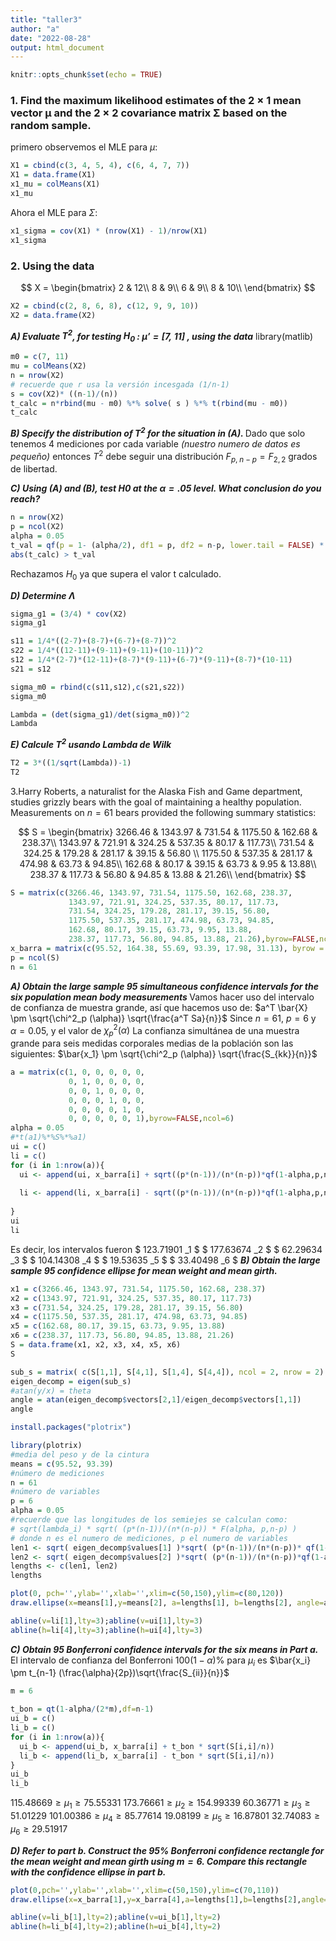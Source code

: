```yaml
---
title: "taller3"
author: "a"
date: "2022-08-28"
output: html_document
---
```



```r
knitr::opts_chunk$set(echo = TRUE)
```
### 1. Find the maximum likelihood estimates of the 2 × 1 mean vector µ and the 2 × 2 covariance matrix Σ based on the random sample.

primero observemos el MLE para $\mu$:


```r
X1 = cbind(c(3, 4, 5, 4), c(6, 4, 7, 7))
X1 = data.frame(X1)
x1_mu = colMeans(X1)
x1_mu
```

Ahora el MLE para $\Sigma$:

```r
x1_sigma = cov(X1) * (nrow(X1) - 1)/nrow(X1)
x1_sigma
```


### 2. Using the data

$$
X = \begin{bmatrix}
2 & 12\\
8 & 9\\
6 & 9\\
8 & 10\\
\end{bmatrix}
$$

```r
X2 = cbind(c(2, 8, 6, 8), c(12, 9, 9, 10))
X2 = data.frame(X2)
```

***A) Evaluate $T^{2}$, for testing $H_0$ : $\mu′ = [7, \; 11]$ , using the data***
library(matlib)

```r
m0 = c(7, 11)
mu = colMeans(X2)
n = nrow(X2)
# recuerde que r usa la versión incesgada (1/n-1)
s = cov(X2)* ((n-1)/(n)) 
t_calc = n*rbind(mu - m0) %*% solve( s ) %*% t(rbind(mu - m0))
t_calc
```


***B) Specify the distribution of $T^{2}$ for the situation in (A). ***
Dado que solo tenemos 4 mediciones por cada variable *(nuestro numero de datos es pequeño)* entonces $T^{2}$ debe seguir una distribución $F_{p, \; n - p} = F_{2, 2}$ grados de libertad.

***C) Using (A) and (B), test H0 at the $\alpha = .05$ level. What conclusion do you reach? ***
```r
n = nrow(X2)
p = ncol(X2)
alpha = 0.05
t_val = qf(p = 1- (alpha/2), df1 = p, df2 = n-p, lower.tail = FALSE) * ((n-1)*p)/(n-p)
abs(t_calc) > t_val
```
Rechazamos $H_{0}$ ya que supera el valor t calculado.

***D) Determine $\Lambda$ ***
```r
sigma_g1 = (3/4) * cov(X2)
sigma_g1

s11 = 1/4*((2-7)+(8-7)+(6-7)+(8-7))^2
s22 = 1/4*((12-11)+(9-11)+(9-11)+(10-11))^2
s12 = 1/4*(2-7)*(12-11)+(8-7)*(9-11)+(6-7)*(9-11)+(8-7)*(10-11)
s21 = s12

sigma_m0 = rbind(c(s11,s12),c(s21,s22))
sigma_m0

Lambda = (det(sigma_g1)/det(sigma_m0))^2
Lambda
```
***E) Calcule $T^2$ usando Lambda de Wilk***

```r
T2 = 3*((1/sqrt(Lambda))-1)
T2
```

3.Harry Roberts, a naturalist for the Alaska Fish and Game department, studies
grizzly bears with the goal of maintaining a healthy population. Measurements on $n = 61$ bears provided the following summary statistics:


$$
S = \begin{bmatrix}
3266.46 & 1343.97 & 731.54 & 1175.50 & 162.68 & 238.37\\
1343.97 & 721.91 & 324.25 & 537.35 & 80.17 & 117.73\\
731.54 & 324.25 & 179.28 & 281.17 & 39.15 & 56.80 \\
1175.50 & 537.35 & 281.17 & 474.98 & 63.73 & 94.85\\
162.68 & 80.17 & 39.15 & 63.73 & 9.95 & 13.88\\
238.37 & 117.73 & 56.80 & 94.85 & 13.88 & 21.26\\
\end{bmatrix}
$$
```r
S = matrix(c(3266.46, 1343.97, 731.54, 1175.50, 162.68, 238.37,
             1343.97, 721.91, 324.25, 537.35, 80.17, 117.73,
             731.54, 324.25, 179.28, 281.17, 39.15, 56.80,
             1175.50, 537.35, 281.17, 474.98, 63.73, 94.85,
             162.68, 80.17, 39.15, 63.73, 9.95, 13.88,
             238.37, 117.73, 56.80, 94.85, 13.88, 21.26),byrow=FALSE,ncol=6)
x_barra = matrix(c(95.52, 164.38, 55.69, 93.39, 17.98, 31.13), byrow = FALSE, ncol = 6) 
p = ncol(S)
n = 61
```

***A) Obtain the large sample $95%$ simultaneous confidence intervals for the six population mean body measurements ***
Vamos hacer uso del intervalo de confianza de muestra grande, así que hacemos uso de:
$a^T \bar{X} \pm \sqrt{\chi^2_p (\alpha)} \sqrt{\frac{a^T Sa}{n}}$
Since $n = 61$, $p=6$ y $\alpha = 0.05$, y el valor de $\chi^2_p(\alpha)$
La confianza simultánea de una muestra grande para seis medidas corporales medias de la población son las siguientes:
$\bar{x_1} \pm \sqrt{\chi^2_p (\alpha)} \sqrt{\frac{S_{kk}}{n}}$
```r
a = matrix(c(1, 0, 0, 0, 0, 0,
             0, 1, 0, 0, 0, 0,
             0, 0, 1, 0, 0, 0,
             0, 0, 0, 1, 0, 0,
             0, 0, 0, 0, 1, 0,
             0, 0, 0, 0, 0, 1),byrow=FALSE,ncol=6)
alpha = 0.05
#*t(a1)%*%S%*%a1)
ui = c()
li = c()
for (i in 1:nrow(a)){
  ui <- append(ui, x_barra[i] + sqrt((p*(n-1))/(n*(n-p))*qf(1-alpha,p,n-p)*t(a[i,])%*%S%*%a[i,]))
  
  li <- append(li, x_barra[i] - sqrt((p*(n-1))/(n*(n-p))*qf(1-alpha,p,n-p)*t(a[i,])%*%S%*%a[i,]))
  
}
ui
li
```
Es decir, los intervalos fueron
$ 123.71901 \ge \mu_1 \ge 67.32099$
$ 177.63674 \ge \mu_2 \ge 151.12326$
$ 62.29634 \ge \mu_3 \ge 49.08366$
$ 104.14308 \ge \mu_4 \ge 82.63692$
$ 19.53635 \ge \mu_5 \ge 16.42365$
$ 33.40498 \ge \mu_6 \ge 28.85502$
***B) Obtain the large sample $95%$ confidence ellipse for mean weight and mean girth. ***
```r
x1 = c(3266.46, 1343.97, 731.54, 1175.50, 162.68, 238.37) 
x2 = c(1343.97, 721.91, 324.25, 537.35, 80.17, 117.73)
x3 = c(731.54, 324.25, 179.28, 281.17, 39.15, 56.80) 
x4 = c(1175.50, 537.35, 281.17, 474.98, 63.73, 94.85) 
x5 = c(162.68, 80.17, 39.15, 63.73, 9.95, 13.88) 
x6 = c(238.37, 117.73, 56.80, 94.85, 13.88, 21.26) 
S = data.frame(x1, x2, x3, x4, x5, x6)
S
```
```r
sub_s = matrix( c(S[1,1], S[4,1], S[1,4], S[4,4]), ncol = 2, nrow = 2)
eigen_decomp = eigen(sub_s) 
#atan(y/x) = theta
angle = atan(eigen_decomp$vectors[2,1]/eigen_decomp$vectors[1,1])
angle
```
```r
install.packages("plotrix")
```
```r
library(plotrix)
#media del peso y de la cintura
means = c(95.52, 93.39) 
#número de mediciones
n = 61
#número de variables
p = 6
alpha = 0.05
#recuerde que las longitudes de los semiejes se calculan como:
# sqrt(lambda_i) * sqrt( (p*(n-1))/(n*(n-p)) * F(alpha, p,n-p) )
# donde n es el numero de mediciones, p el numero de variables
len1 <- sqrt( eigen_decomp$values[1] )*sqrt( (p*(n-1))/(n*(n-p))* qf(1-alpha,p,n-p) ) 
len2 <- sqrt( eigen_decomp$values[2] )*sqrt( (p*(n-1))/(n*(n-p))*qf(1-alpha,p,n-p) )
lengths <- c(len1, len2)
lengths
```
```r
plot(0, pch='',ylab='',xlab='',xlim=c(50,150),ylim=c(80,120))
draw.ellipse(x=means[1],y=means[2], a=lengths[1], b=lengths[2], angle=angle,deg=FALSE)

abline(v=li[1],lty=3);abline(v=ui[1],lty=3)
abline(h=li[4],lty=3);abline(h=ui[4],lty=3)

```
***C) Obtain $95%$ Bonferroni confidence intervals for the six means in Part a. ***
El intervalo de confianza del Bonferroni $100(1-\alpha)\%$ para $\mu_i$ es
$\bar{x_i} \pm t_{n-1} (\frac{\alpha}{2p})\sqrt{\frac{S_{ii}}{n}}$
```r

m = 6

t_bon = qt(1-alpha/(2*m),df=n-1)
ui_b = c()
li_b = c()
for (i in 1:nrow(a)){
  ui_b <- append(ui_b, x_barra[i] + t_bon * sqrt(S[i,i]/n))
  li_b <- append(li_b, x_barra[i] - t_bon * sqrt(S[i,i]/n))
}
ui_b 
li_b
```
$115.48669 \ge \mu_1 \ge 75.55331$
$173.76661 \ge \mu_2 \ge 154.99339$
$60.36771 \ge \mu_3 \ge 51.01229$
$101.00386 \ge \mu_4 \ge 85.77614$
$19.08199 \ge \mu_5 \ge 16.87801$
$32.74083 \ge \mu_6 \ge 29.51917$


***D) Refer to part b. Construct the 95% Bonferroni confidence rectangle for the mean weight and mean girth using $m=6$. Compare this rectangle with the confidence ellipse in part b. ***
```r
plot(0,pch='',ylab='',xlab='',xlim=c(50,150),ylim=c(70,110))
draw.ellipse(x=x_barra[1],y=x_barra[4],a=lengths[1],b=lengths[2],angle=angle,deg=FALSE)

abline(v=li_b[1],lty=2);abline(v=ui_b[1],lty=2)
abline(h=li_b[4],lty=2);abline(h=ui_b[4],lty=2)
```